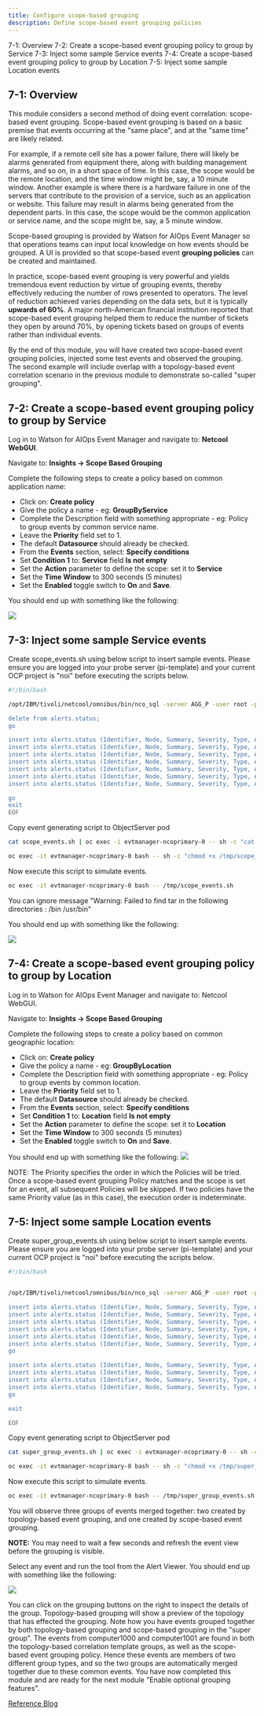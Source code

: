 ```yaml
---
title: Configure scope-based grouping
description: Define scope-based event grouping policies
---
```


<AnchorLinks>
  <AnchorLink>7-1: Overview</AnchorLink>
  <AnchorLink>7-2: Create a scope-based event grouping policy to group by Service</AnchorLink>
  <AnchorLink>7-3: Inject some sample Service events</AnchorLink>
  <AnchorLink>7-4: Create a scope-based event grouping policy to group by Location</AnchorLink>
  <AnchorLink>7-5: Inject some sample Location events</AnchorLink>
</AnchorLinks>

## 7-1: Overview

This module considers a second method of doing event correlation: scope-based event grouping. Scope-based event grouping is based on a basic premise that events occurring at the "same place", and at the "same time" are likely related.

For example, if a remote cell site has a power failure, there will likely be alarms generated from equipment there, along with building management alarms, and so on, in a short space of time. In this case, the scope would be the remote location, and the time window might be, say, a 10 minute window. Another example is where there is a hardware failure in one of the servers that contribute to the provision of a service, such as an application or website. This failure may result in alarms being generated from the dependent parts. In this case, the scope would be the common application or service name, and the scope might be, say, a 5 minute window.

Scope-based grouping is provided by Watson for AIOps Event Manager so that operations teams can input local knowledge on how events should be grouped. A UI is provided so that scope-based event **grouping policies** can be created and maintained.

In practice, scope-based event grouping is very powerful and yields tremendous event reduction by virtue of grouping events, thereby effectively reducing the number of rows presented to operators. The level of reduction achieved varies depending on the data sets, but it is typically **upwards of 60%**. A major north-American financial institution reported that scope-based event grouping helped them to reduce the number of tickets they open by around 70%, by opening tickets based on groups of events rather than individual events.

By the end of this module, you will have created two scope-based event grouping policies, injected some test events and observed the grouping. The second example will include overlap with a topology-based event correlation scenario in the previous module to demonstrate so-called "super grouping".


## 7-2: Create a scope-based event grouping policy to group by Service

Log in to Watson for AIOps Event Manager and navigate to: **Netcool WebGUI**.

Navigate to: **Insights → Scope Based Grouping**

Complete the following steps to create a policy based on common application name:


* Click on: **Create policy**
* Give the policy a name - eg: **GroupByService**
* Complete the Description field with something appropriate - eg: Policy to group events by common service name.
* Leave the **Priority** field set to 1.
* The default **Datasource** should already be checked.
* From the **Events** section, select: **Specify conditions**
* Set **Condition 1** to: **Service** field **Is not empty**
* Set the **Action** parameter to define the scope: set it to **Service**
* Set the **Time Window** to 300 seconds (5 minutes)
* Set the **Enabled** toggle switch to **On** and **Save**.

You should end up with something like the following:

![](images/Scope1.png)

## 7-3: Inject some sample Service events

Create scope_events.sh using below script to insert sample events. Please ensure you are logged into your probe server (pi-template) and your current OCP project is "noi" before executing the scripts below.

```sh
#!/bin/bash

/opt/IBM/tivoli/netcool/omnibus/bin/nco_sql -server AGG_P -user root -passwd $OMNIBUS_ROOT_PWD << EOF

delete from alerts.status;
go

insert into alerts.status (Identifier, Node, Summary, Severity, Type, AlertGroup, Service) values ('db2server1clean1', 'db2server1', 'Running cleanup automation script', 2, 13, 'Syslog', 'WebService');
insert into alerts.status (Identifier, Node, Summary, Severity, Type, AlertGroup, Service) values ('db2server1clean2', 'db2server1', 'Error: unable to run cleanup automation script', 3, 1, 'Syslog', 'WebService');
insert into alerts.status (Identifier, Node, Summary, Severity, Type, AlertGroup, Service) values ('db2server1syslog', 'db2server1', '/dev/sda1 is 100% full', 5, 1, 'Syslog', 'WebService');
insert into alerts.status (Identifier, Node, Summary, Severity, Type, AlertGroup, Service) values ('db2server1db', 'db2server1', 'Database is inaccessible', 5, 1, 'ITM6', 'WebService');
insert into alerts.status (Identifier, Node, Summary, Severity, Type, AlertGroup, Service) values ('websphere01', 'websphere01', 'websphere01 unable to access transaction database', 4, 1, 'ITM6', 'WebService');
insert into alerts.status (Identifier, Node, Summary, Severity, Type, AlertGroup, Service) values ('websphere02', 'websphere02', 'websphere02 unable to access transaction database', 4, 1, 'ITM6', 'WebService');
insert into alerts.status (Identifier, Node, Summary, Severity, Type, AlertGroup, Service) values ('widgetcom', 'www.widget.com', 'www.widget.com: response time >30s', 5, 1, 'ITM6', 'WebService');

go
exit
EOF

```

Copy event generating script to ObjectServer pod

```sh
cat scope_events.sh | oc exec -i evtmanager-ncoprimary-0 -- sh -c "cat > /tmp/scope_events.sh"
```

```sh
oc exec -it evtmanager-ncoprimary-0 bash -- sh -c "chmod +x /tmp/scope_events.sh"
```

Now execute this script to simulate events.

```sh
oc exec -it evtmanager-ncoprimary-0 bash -- /tmp/scope_events.sh
```

You can ignore message "Warning: Failed to find tar in the following directories : /bin /usr/bin" 

You should end up with something like the following:

![](images/events.png)

## 7-4: Create a scope-based event grouping policy to group by Location

Log in to Watson for AIOps Event Manager and navigate to: Netcool WebGUI.

Navigate to: **Insights → Scope Based Grouping**

Complete the following steps to create a policy based on common geographic location:

* Click on: **Create policy**
* Give the policy a name - eg: **GroupByLocation**
* Complete the Description field with something appropriate - eg: Policy to group events by common location.
* Leave the **Priority** field set to 1.
* The default **Datasource** should already be checked.
* From the **Events** section, select: **Specify conditions**
* Set **Condition 1** to: **Location** field **Is not empty**
* Set the **Action** parameter to define the scope: set it to **Location**
* Set the **Time Window** to 300 seconds (5 minutes)
* Set the **Enabled** toggle switch to **On** and **Save**.

You should end up with something like the following:
![](images/Scope2.png)

NOTE: The Priority specifies the order in which the Policies will be tried. Once a scope-based event grouping Policy matches and the scope is set for an event, all subsequent Policies will be skipped. If two policies have the same Priority value (as in this case), the execution order is indeterminate.

## 7-5: Inject some sample Location events

Create super_group_events.sh using below script to insert sample events. Please ensure you are logged into your probe server (pi-template) and your current OCP project is "noi" before executing the scripts below.

```sh
#!/bin/bash


/opt/IBM/tivoli/netcool/omnibus/bin/nco_sql -server AGG_P -user root -passwd $OMNIBUS_ROOT_PWD << EOF

insert into alerts.status (Identifier, Node, Summary, Severity, Type, AlertGroup, Location) values ('rackserver01', 'racksvr01', 'Warning: hardware fault detected in processing array', 5, 1, 'SNMP', 'London01');
insert into alerts.status (Identifier, Node, Summary, Severity, Type, AlertGroup, Location) values ('esx1', 'esx01', 'Warning: low resources', 3, 1, 'VMware', 'London01');
insert into alerts.status (Identifier, Node, Summary, Severity, Type, AlertGroup, Location) values ('computer1000esx', 'computer1000', 'Auto-scaling failed: unable to allocate resources', 4, 1, 'VMware', 'London01');
insert into alerts.status (Identifier, Node, Summary, Severity, Type, AlertGroup, Location) values ('computer1001esx', 'computer1001', 'Auto-scaling failed: unable to allocate resources', 4, 1, 'VMware', 'London01');
insert into alerts.status (Identifier, Node, Summary, Severity, Type, AlertGroup, Location) values ('server100esx', 'server100', 'Auto-scaling failed: unable to allocate resources', 4, 1, 'VMware', 'London01');
insert into alerts.status (Identifier, Node, Summary, Severity, Type, AlertGroup, Location) values ('server200esx', 'server200', 'Auto-scaling failed: unable to allocate resources', 4, 1, 'VMware', 'London01');
go 

insert into alerts.status (Identifier, Node, Summary, Severity, Type, AlertGroup) values ('cpu01', 'cpu01', 'cpu01 on computer1000 >90% utilisation', 5, 1, 'VMware');
insert into alerts.status (Identifier, Node, Summary, Severity, Type, AlertGroup) values ('cpu02', 'cpu02', 'cpu02 on computer1000 >80% utilisation', 4, 1, 'VMware');
insert into alerts.status (Identifier, Node, Summary, Severity, Type, AlertGroup) values ('billing', 'billing', 'Billing application ResponseTime >10000msec', 4, 1, 'Instana');
insert into alerts.status (Identifier, Node, Summary, Severity, Type, AlertGroup) values ('webserver', 'webserver', 'Webserver service degraded', 5, 1, 'Instana');
go

exit

EOF
```

Copy event generating script to ObjectServer pod

```sh
cat super_group_events.sh | oc exec -i evtmanager-ncoprimary-0 -- sh -c "cat > /tmp/super_group_events.sh"
```

```sh
oc exec -it evtmanager-ncoprimary-0 bash -- sh -c "chmod +x /tmp/super_group_events.sh"
```

Now execute this script to simulate events.

```sh
oc exec -it evtmanager-ncoprimary-0 bash -- /tmp/super_group_events.sh
```

You will observe three groups of events merged together: two created by topology-based event grouping, and one created by scope-based event grouping.

**NOTE:** You may need to wait a few seconds and refresh the event view before the grouping is visible.

Select any event and run the tool from the Alert Viewer. You should end up with something like the following:

![](images/events2.png)

You can click on the grouping buttons on the right to inspect the details of the group. Topology-based grouping will show a preview of the topology that has effected the grouping. Note how you have events grouped together by both topology-based grouping and scope-based grouping in the "super group". The events from computer1000 and computer1001 are found in both the topology-based correlation template groups, as well as the scope-based event grouping policy. Hence these events are members of two different group types, and so the two groups are automatically merged together due to these common events.
You have now completed this module and are ready for the next module "Enable optional grouping features".



[Reference Blog](https://community.ibm.com/community/user/aiops/blogs/zane-bray1/2022/06/27/getting-started-with-watson-aiops-event-manager-67)

